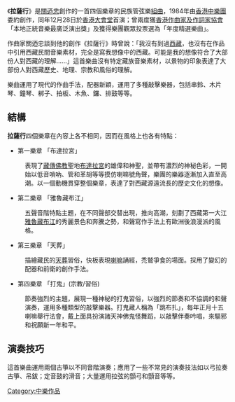 {{Unreferenced|time=2022-05-12T04:03:28+00:00}}
《'''拉薩行'''》是[[關迺忠|關迺忠]]創作的一首四個樂章的民族管弦樂[[組曲|組曲]]，1984年由[[香港中樂團|香港中樂團]]委約創作，同年12月28日於[[香港大會堂|香港大會堂]]首演；曾兩度獲[[香港作曲家及作詞家協會|香港作曲家及作詞家協會]]「本地正統音樂最廣泛演出獎」及獲得樂團觀眾投票選為「年度精選樂曲」。

作曲家關迺忠談到他的創作《拉薩行》時曾說：「我沒有到過[[西藏|西藏]]，也沒有在作品中引用西藏民間音樂素材，完全是寫我想像中的西藏。可能是我的想像符合了大部份人對西藏的理解......」這首樂曲沒有特定藏族音樂素材，以景物的印象表達了大部份人對西藏歷史、地理、宗教和風俗的理解。

樂曲運用了現代的作曲手法，配器新穎，運用了多種敲擊樂器，包括串鈴、木片琴、鐘琴、梆子、拍板、木魚、鑼、排鼓等等。

==結構==

'''拉薩行'''四個樂章在內容上各不相同，因而在風格上也各有特點：

* 第一樂章	「布達拉宮」
: 表現了[[藏傳佛教|藏傳佛教]]聖地[[布達拉宮|布達拉宮]]的雄偉和神聖，並帶有濃烈的神秘色彩，一開始以低音嗩吶、管和革胡等等摸仿喇嘛號角聲，樂團的樂器逐漸加入直至高潮。以一個動機貫穿整個樂章，表達了對西藏源遠流長的歷史文化的想像。

* 第二樂章	「雅魯藏布江」
: 五聲音階特點主題，在不同聲部交替出現，推向高潮，刻劃了西藏第一大江[[雅魯藏布江|雅魯藏布江]]的秀麗景色和奔騰之勢，和聲寫作手法上有歐洲後浪漫派的風格。

* 第三樂章	「天葬」
: 描繪藏民的[[天葬|天葬]]習俗，快板表現[[喇嘛|喇嘛]]誦經，禿鷲爭食的場面。採用了變幻的配器和前衛的創作手法。

* 第四樂章	「打鬼」(宗教/習俗)
: 節奏強烈的主題，展現一種神秘的打鬼習俗，以強烈的節奏和不協調的和聲演奏，運用多種類型的敲擊樂器。打鬼藏人稱為「跳布扎」，每年正月十五喇嘛舉行法會，戴上面具扮演諸天神佛鬼怪舞蹈，以敲擊伴奏吟唱，來驅邪和祝願新一年和平。

==演奏技巧==

這首樂曲運用兩個古箏以不同音階演奏；應用了一些不常見的演奏技法如以弓拉奏古箏、吊鈸；定音鼓的滑音；大量運用拉弦的顫弓和顫音等等。

[[Category:中樂作品|Category:中樂作品]]